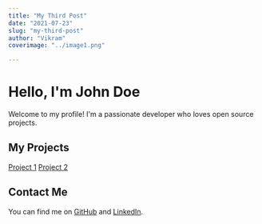 ```yaml
---
title: "My Third Post"
date: "2021-07-23"
slug: "my-third-post"
author: "Vikram"
coverimage: "../image1.png"

---
```


# Hello, I'm John Doe

Welcome to my profile! I'm a passionate developer who loves open source projects.

## My Projects

[Project 1](https://github.com/john-doe/project-1)
[Project 2](https://github.com/john-doe/project-2)

## Contact Me

You can find me on [GitHub](https://github.com/john-doe) and [LinkedIn](https://www.linkedin.com/in/john-doe).


